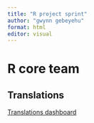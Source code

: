 ```yaml
---
title: "R project sprint"
author: "gwynn gebeyehu"
format: html
editor: visual
---
```


# R core team




## Translations
[Translations dashboard](https://contributor.r-project.org/translations-dashboard/)

